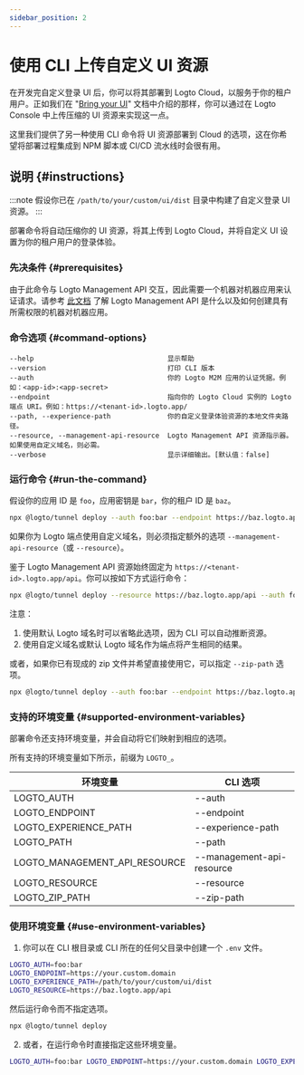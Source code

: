 ```yaml
---
sidebar_position: 2
---
```


# 使用 CLI 上传自定义 UI 资源

在开发完自定义登录 UI 后，你可以将其部署到 Logto Cloud，以服务于你的租户用户。正如我们在 "[Bring your UI](/customization/bring-your-ui/)" 文档中介绍的那样，你可以通过在 Logto Console 中上传压缩的 UI 资源来实现这一点。

这里我们提供了另一种使用 CLI 命令将 UI 资源部署到 Cloud 的选项，这在你希望将部署过程集成到 NPM 脚本或 CI/CD 流水线时会很有用。

## 说明 \{#instructions}

:::note
假设你已在 `/path/to/your/custom/ui/dist` 目录中构建了自定义登录 UI 资源。
:::

部署命令将自动压缩你的 UI 资源，将其上传到 Logto Cloud，并将自定义 UI 设置为你的租户用户的登录体验。

### 先决条件 \{#prerequisites}

由于此命令与 Logto Management API 交互，因此需要一个机器对机器应用来认证请求。请参考 [此文档](/integrate-logto/interact-with-management-api/) 了解 Logto Management API 是什么以及如何创建具有所需权限的机器对机器应用。

### 命令选项 \{#command-options}

```
--help                                 显示帮助
--version                              打印 CLI 版本
--auth                                 你的 Logto M2M 应用的认证凭据。例如：<app-id>:<app-secret>
--endpoint                             指向你的 Logto Cloud 实例的 Logto 端点 URI。例如：https://<tenant-id>.logto.app/
--path, --experience-path              你的自定义登录体验资源的本地文件夹路径。
--resource, --management-api-resource  Logto Management API 资源指示器。如果使用自定义域名，则必需。
--verbose                              显示详细输出。[默认值：false]
```

### 运行命令 \{#run-the-command}

假设你的应用 ID 是 `foo`，应用密钥是 `bar`，你的租户 ID 是 `baz`。

```bash
npx @logto/tunnel deploy --auth foo:bar --endpoint https://baz.logto.app --experience-path /path/to/your/custom/ui/dist
```

如果你为 Logto 端点使用自定义域名，则必须指定额外的选项 `--management-api-resource`（或 `--resource`）。

鉴于 Logto Management API 资源始终固定为 `https://<tenant-id>.logto.app/api`。你可以按如下方式运行命令：

```bash
npx @logto/tunnel deploy --resource https://baz.logto.app/api --auth foo:bar --endpoint https://your.custom.domain --experience-path /path/to/your/custom/ui/dist
```

注意：

1. 使用默认 Logto 域名时可以省略此选项，因为 CLI 可以自动推断资源。
2. 使用自定义域名或默认 Logto 域名作为端点将产生相同的结果。

或者，如果你已有现成的 zip 文件并希望直接使用它，可以指定 `--zip-path` 选项。

```bash
npx @logto/tunnel deploy --auth foo:bar --endpoint https://baz.logto.app --zip-path /path/to/your/custom/ui/dist.zip
```

### 支持的环境变量 \{#supported-environment-variables}

部署命令还支持环境变量，并会自动将它们映射到相应的选项。

所有支持的环境变量如下所示，前缀为 `LOGTO_`。

| 环境变量                      | CLI 选项                  |
| ----------------------------- | ------------------------- |
| LOGTO_AUTH                    | --auth                    |
| LOGTO_ENDPOINT                | --endpoint                |
| LOGTO_EXPERIENCE_PATH         | --experience-path         |
| LOGTO_PATH                    | --path                    |
| LOGTO_MANAGEMENT_API_RESOURCE | --management-api-resource |
| LOGTO_RESOURCE                | --resource                |
| LOGTO_ZIP_PATH                | --zip-path                |

### 使用环境变量 \{#use-environment-variables}

1. 你可以在 CLI 根目录或 CLI 所在的任何父目录中创建一个 `.env` 文件。

```bash title=".env"
LOGTO_AUTH=foo:bar
LOGTO_ENDPOINT=https://your.custom.domain
LOGTO_EXPERIENCE_PATH=/path/to/your/custom/ui/dist
LOGTO_RESOURCE=https://baz.logto.app/api
```

然后运行命令而不指定选项。

```bash
npx @logto/tunnel deploy
```

2. 或者，在运行命令时直接指定这些环境变量。

```bash
LOGTO_AUTH=foo:bar LOGTO_ENDPOINT=https://your.custom.domain LOGTO_EXPERIENCE_PATH=/path/to/your/custom/ui/dist LOGTO_RESOURCE=https://baz.logto.app/api npx @logto/tunnel deploy
```
